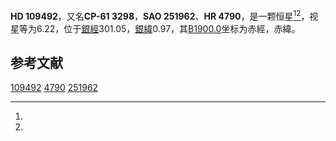 {{Starbox begin
| name = HD 109492
}}
{{Starbox observe
| epoch = [[J2000.0|J2000.0]]
| constell = {{星座名待查}}<ref name=SIMBAD>{{cite web
 | url=http://simbad.u-strasbg.fr/simbad/sim-id?Ident=HR+4790
 | title =Pulsating variable Star
 | publisher=Centre de Données astronomiques de Strasbourg
 | work=SIMBAD
 | accessdate=2012-07-13}}</ref><ref name=DATA>{{cite web
 | url=http://vizier.u-strasbg.fr/viz-bin/VizieR-5?-out.add=.&-source=5050&-corr=PK=HR&-out.max=9999&HR=4790
 | title=VizieR Detailed Page
 | accessdate=2012-07-13
 | archive-date=2016-03-04
 | archive-url=https://web.archive.org/web/20160304235900/http://vizier.u-strasbg.fr/viz-bin/VizieR-5?-out.add=.&-source=5050&-corr=PK=HR&-out.max=9999&HR=4790
 | dead-url=no
 }}</ref>
| 星官 = 
| ra = {{RA|12|35|29}}<ref name=SIMBAD /><ref name=DATA />
| dec = {{DEC|-61|50|31}}<ref name=SIMBAD /><ref name=DATA />
| appmag_v = 6.22<ref name=SIMBAD /><ref name=DATA />
}}
{{Starbox character
| class = G3III<ref name=SIMBAD /><ref name=DATA />
| b-v = 0.73<ref name=SIMBAD /><ref name=DATA />
| u-b = 0.3<ref name=SIMBAD /><ref name=DATA />
| r-i = <ref name=SIMBAD /><ref name=DATA />
| variable = 
}}
{{Starbox astrometry
| radial_v = 0.3
| prop_mo_ra = 6
| parallax = 
| p_error = 
}}
{{Starbox catalog
| names =CP-61 3298，[[SAO星表|SAO]] 251962，[[HD星表|HD]] 109492，[[HR星表|HR]] 4790}}
{{Starbox reference |Simbad=HR+4790}}
{{Starbox end}}

'''HD 109492'''，又名'''CP-61 3298'''，'''SAO 251962'''、'''HR 4790'''，是一颗恒星<ref name=SIMBAD /><ref name=DATA />，视星等为6.22，位于[[銀道座標系|銀經]]301.05，[[銀道座標系|銀緯]]0.97，其[[B1900.0|B1900.0]]坐标为赤經{{RA|12|29|50.8}}，赤緯{{DEC|-61|0.97|17}}。

== 参考文献 ==
{{reflist}}

{{star-stub}}

[[Category:HD和HDE天體|109492]]
[[Category:HR天體|4790]]
[[Category:SAO天體|251962]]